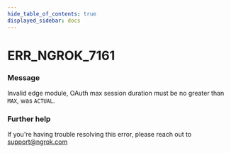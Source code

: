 ```yaml
---
hide_table_of_contents: true
displayed_sidebar: docs
---
```



# ERR_NGROK_7161

### Message
Invalid edge module, OAuth max session duration must be no greater than `MAX`, was `ACTUAL`.

<ErrorDetails error='err_ngrok_7161' />


### Further help
If you're having trouble resolving this error, please reach out to [support@ngrok.com](mailto:support@ngrok.com?subject=Help%20with%20ERR_NGROK_7161)

